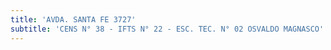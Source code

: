 ```yaml
---
title: 'AVDA. SANTA FE 3727'
subtitle: 'CENS N° 38 - IFTS N° 22 - ESC. TEC. N° 02 OSVALDO MAGNASCO'
---
```


#
